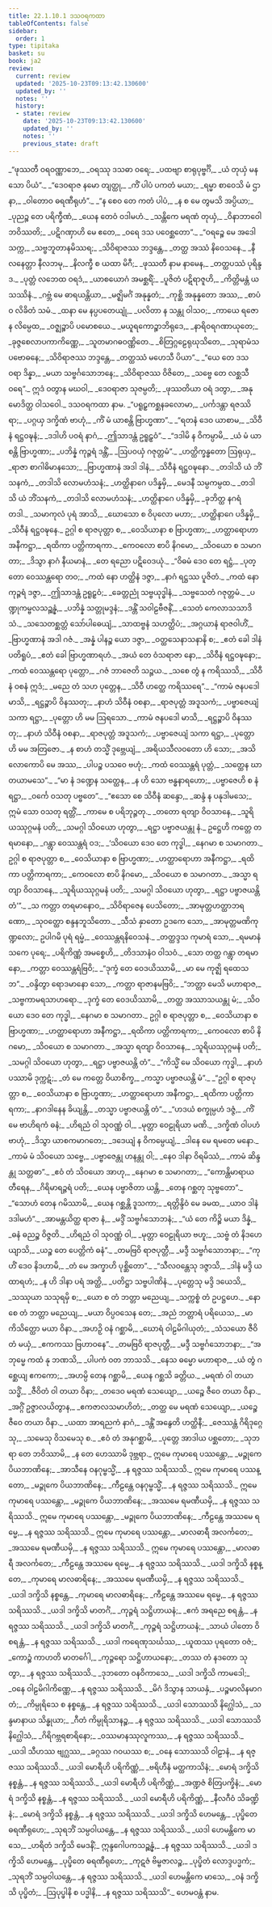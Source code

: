 ```yaml
---
title: 22.1.10.1 ဒသဝရကထာ
tableOfContents: false
sidebar:
  order: 1
type: tipitaka
basket: su
book: ja2
review:
  current: review
  updated: '2025-10-23T09:13:42.130600'
  updated_by: ''
  notes: ''
  history:
  - state: review
    date: '2025-10-23T09:13:42.130600'
    updated_by: ''
    notes: ''
    previous_state: draft
---
```



<ReviewStatus review={frontmatter.review} showDetails={true} />

<HypothesisAnnotation frontmatter={frontmatter} />

<DynamicBreadcrumb />

<Division number="1655" book="ja2" e="ch" v="23" p="312">

<Paragraph number="3001" type="verses" book="ja2">
_“ဖုဿတီ ဝရဝဏ္ဏာဘေ,_  
_ဝရဿု ဒသဓာ ဝရေ;_  
_ပထဗျာ စာရုပုဗ္ဗင်္ဂိ,_  
_ယံ တုယှံ မနသော ပိယံ”._  

</Paragraph>

</Division>
<Division number="1656" book="ja2" e="ch" v="23" p="312">

<Paragraph number="3002" type="verses" book="ja2">
_“ဒေဝရာဇ နမော တျတ္ထု,_  
_ကိံ ပါပံ ပကတံ မယာ;_  
_ရမ္မာ စာဝေသိ မံ ဌာနာ,_  
_ဝါတောဝ ဓရဏီရုဟံ”._  

</Paragraph>

</Division>
<Division number="1657" book="ja2" e="ch" v="23" p="312">

<Paragraph number="3003" type="verses" book="ja2">
_“န စေဝ တေ ကတံ ပါပံ,_  
_န စ မေ တွမသိ အပ္ပိယာ;_  
_ပုညဉ္စ တေ ပရိက္ခီဏံ,_  
_ယေန တေဝံ ဝဒါမဟံ._  

</Paragraph>

</Division>
<Division number="1658" book="ja2" e="ch" v="23" p="312">

<Paragraph number="3004" type="verses" book="ja2">
_သန္တိကေ မရဏံ တုယှံ,_  
_ဝိနာဘာဝေါ ဘဝိဿတိ;_  
_ပဋိဂဏှာဟိ မေ ဧတေ,_  
_ဝရေ ဒသ ပဝေစ္ဆတော”._  

</Paragraph>

</Division>
<Division number="1659" book="ja2" e="ch" v="23" p="312">

<Paragraph number="3005" type="verses" book="ja2">
_“ဝရဉ္စေ မေ အဒေါ သက္က,_  
_သဗ္ဗဘူတာနမိဿရ;_  
_သိဝိရာဇဿ ဘဒ္ဒန္တေ,_  
_တတ္ထ အဿံ နိဝေသနေ._  

</Paragraph>

</Division>
<Division number="1660" book="ja2" e="ch" v="23" p="312">

<Paragraph number="3006" type="verses" book="ja2">
_နီလနေတ္တာ နီလဘမု,_  
_နိလက္ခီ စ ယထာ မိဂီ;_  
_ဖုဿတီ နာမ နာမေန,_  
_တတ္ထပဿံ ပုရိန္ဒဒ._  

</Paragraph>

</Division>
<Division number="1661" book="ja2" e="ch" v="23" p="312">

<Paragraph number="3007" type="verses" book="ja2">
_ပုတ္တံ လဘေထ ဝရဒံ,_  
_ယာစယောဂံ အမစ္ဆရိံ;_  
_ပူဇိတံ ပဋိရာဇူဟိ,_  
_ကိတ္တိမန္တံ ယသဿိနံ._  

</Paragraph>

</Division>
<Division number="1662" book="ja2" e="ch" v="23" p="312">

<Paragraph number="3008" type="verses" book="ja2">
_ဂဗ္ဘံ မေ ဓာရယန္တိယာ,_  
_မဇ္ဈိမင်္ဂံ အနုန္နတံ;_  
_ကုစ္ဆိ အနုန္နတော အဿ,_  
_စာပံဝ လိခိတံ သမံ._  

</Paragraph>

</Division>
<Division number="1663" book="ja2" e="ch" v="23" p="312">

<Paragraph number="3009" type="verses" book="ja2">
_ထနာ မေ နပ္ပပတေယျုံ,_  
_ပလိတာ န သန္တု ဝါသဝ;_  
_ကာယေ ရဇော န လိမ္ပေထ,_  
_ဝဇ္ဈဉ္စာပိ ပမောစယေ._  

</Paragraph>

</Division>
<Division number="1664" book="ja2" e="ch" v="23" p="312">

<Paragraph number="3010" type="verses" book="ja2">
_မယူရကောဉ္စာဘိရုဒေ,_  
_နာရိဝရဂဏာယုတေ;_  
_ခုဇ္ဇစေလာပကာကိဏ္ဏေ,_  
_သူတမာဂဓဝဏ္ဏိတေ._  

</Paragraph>

</Division>
<Division number="1665" book="ja2" e="ch" v="23" p="312">

<Paragraph number="3011" type="verses" book="ja2">
_စိတြဂ္ဂဠေရုဃုသိတေ,_  
_သုရာမံသပဗောဓနေ;_  
_သိဝိရာဇဿ ဘဒ္ဒန္တေ,_  
_တတ္ထဿံ မဟေသီ ပိယာ”._  

</Paragraph>

</Division>
<Division number="1666" book="ja2" e="ch" v="23" p="312">

<Paragraph number="3012" type="verses" book="ja2">
_“ယေ တေ ဒသ ဝရာ ဒိန္နာ,_  
_မယာ သဗ္ဗင်္ဂသောဘနေ;_  
_သိဝိရာဇဿ ဝိဇိတေ,_  
_သဗ္ဗေ တေ လစ္ဆသီ ဝရေ”._  

</Paragraph>

</Division>
<Division number="1667" book="ja2" e="ch" v="23" p="313">

<Paragraph number="3013" type="verses" book="ja2">
ဣဒံ ဝတွာန မဃဝါ,_  
_ဒေဝရာဇာ သုဇမ္ပတိ;_  
_ဖုဿတိယာ ဝရံ ဒတွာ,_  
_အနုမောဒိတ္ထ ဝါသဝေါ._  


</Paragraph>
</Division>

<Paragraph number="3014" type="center" book="ja2">
ဒသဝရကထာ နာမ.


</Paragraph>

<Division number="1668" book="ja2" e="ch" v="23" p="313">

<Paragraph number="3015" type="verses" book="ja2">
_“ပရူဠှကစ္ဆနခလောမာ,_  
_ပင်္ကဒန္တာ ရဇဿိရာ;_  
_ပဂ္ဂယှ ဒက္ခိဏံ ဗာဟုံ,_  
_ကိံ မံ ယာစန္တိ ဗြာဟ္မဏာ”._  

</Paragraph>

</Division>
<Division number="1669" book="ja2" e="ch" v="23" p="313">

<Paragraph number="3016" type="verses" book="ja2">
_“ရတနံ ဒေဝ ယာစာမ,_  
_သိဝီနံ ရဋ္ဌဝဍ္ဎနံ;_  
_ဒဒါဟိ ပဝရံ နာဂံ,_  
_ဤသာဒန္တံ ဥရူဠှဝံ”._  

</Paragraph>

</Division>
<Division number="1670" book="ja2" e="ch" v="23" p="313">

<Paragraph number="3017" type="verses" book="ja2">
_“ဒဒါမိ န ဝိကမ္ပာမိ,_  
_ယံ မံ ယာစန္တိ ဗြာဟ္မဏာ;_  
_ပဘိန္နံ ကုဉ္ဇရံ ဒန္တိံ,_  
_ဩပဝယှံ ဂဇုတ္တမံ”._  

</Paragraph>

</Division>
<Division number="1671" book="ja2" e="ch" v="23" p="313">

<Paragraph number="3018" type="verses" book="ja2">
_ဟတ္ထိက္ခန္ဓတော ဩရုယှ,_  
_ရာဇာ စာဂါဓိမာနသော;_  
_ဗြာဟ္မဏာနံ အဒါ ဒါနံ,_  
_သိဝီနံ ရဋ္ဌဝဍ္ဎနော._  

</Paragraph>

</Division>
<Division number="1672" book="ja2" e="ch" v="23" p="313">

<Paragraph number="3019" type="verses" book="ja2">
_တဒါသိ ယံ ဘိံသနကံ,_  
_တဒါသိ လောမဟံသနံ;_  
_ဟတ္ထိနာဂေ ပဒိန္နမှိ,_  
_မေဒနီ သမ္ပကမ္ပထ._  

</Paragraph>

</Division>
<Division number="1673" book="ja2" e="ch" v="23" p="313">

<Paragraph number="3020" type="verses" book="ja2">
_တဒါသိ ယံ ဘိံသနကံ,_  
_တဒါသိ လောမဟံသနံ;_  
_ဟတ္ထိနာဂေ ပဒိန္နမှိ,_  
_ခုဘိတ္ထ နဂရံ တဒါ._  

</Paragraph>

</Division>
<Division number="1674" book="ja2" e="ch" v="23" p="313">

<Paragraph number="3021" type="verses" book="ja2">
_သမာကုလံ ပုရံ အာသိ,_  
_ဃောသော စ ဝိပုလော မဟာ;_  
_ဟတ္ထိနာဂေ ပဒိန္နမှိ,_  
_သိဝီနံ ရဋ္ဌဝဍ္ဎနေ._  

</Paragraph>

</Division>
<Division number="1675" book="ja2" e="ch" v="23" p="313">

<Paragraph number="3022" type="verses" book="ja2">
ဥဂ္ဂါ စ ရာဇပုတ္တာ စ,_  
_ဝေသိယာနာ စ ဗြာဟ္မဏာ;_  
_ဟတ္ထာရောဟာ အနီကဋ္ဌာ,_  
_ရထိကာ ပတ္တိကာရကာ._  

</Paragraph>

</Division>
<Division number="1676" book="ja2" e="ch" v="23" p="313">

<Paragraph number="3023" type="verses" book="ja2">
_ကေဝလော စာပိ နိဂမော,_  
_သိဝယော စ သမာဂတာ;_  
_ဒိသွာ နာဂံ နီယမာနံ,_  
_တေ ရညော ပဋိဝေဒယုံ._  

</Paragraph>

</Division>
<Division number="1677" book="ja2" e="ch" v="23" p="313">

<Paragraph number="3024" type="verses" book="ja2">
_“ဝိဓမံ ဒေဝ တေ ရဋ္ဌံ,_  
_ပုတ္တော ဝေဿန္တရော တဝ;_  
_ကထံ နော ဟတ္ထိနံ ဒဇ္ဇာ,_  
_နာဂံ ရဋ္ဌဿ ပူဇိတံ._  

</Paragraph>

</Division>
<Division number="1678" book="ja2" e="ch" v="23" p="313">

<Paragraph number="3025" type="verses" book="ja2">
_ကထံ နော ကုဉ္ဇရံ ဒဇ္ဇာ,_  
_ဤသာဒန္တံ ဥရူဠှဝံ;_  
_ခေတ္တညုံ သဗ္ဗယုဒ္ဓါနံ,_  
_သဗ္ဗသေတံ ဂဇုတ္တမံ._  

</Paragraph>

</Division>
<Division number="1679" book="ja2" e="ch" v="23" p="314">

<Paragraph number="3026" type="verses" book="ja2">
_ပဏ္ဍုကမ္ဗလသဉ္ဆန္နံ,_  
_ပဘိန္နံ သတ္တုမဒ္ဒနံ;_  
_ဒန္တိံ သဝါဠဗီဇနိံ,_  
_သေတံ ကေလာသသာဒိသံ._  

</Paragraph>

</Division>
<Division number="1680" book="ja2" e="ch" v="23" p="314">

<Paragraph number="3027" type="verses" book="ja2">
_သသေတစ္ဆတ္တံ သော်ပါဓေယျံ,_  
_သာထဗ္ဗနံ သဟတ္ထိပံ;_  
_အဂ္ဂယာနံ ရာဇဝါဟိံ,_  
_ဗြာဟ္မဏာနံ အဒါ ဂဇံ._  

</Paragraph>

</Division>
<Division number="1681" book="ja2" e="ch" v="23" p="314">

<Paragraph number="3028" type="verses" book="ja2">
_အန္နံ ပါနဉ္စ ယော ဒဇ္ဇာ,_  
_ဝတ္ထသေနာသနာနိ စ;_  
_ဧတံ ခေါ ဒါနံ ပတိရူပံ,_  
_ဧတံ ခေါ ဗြာဟ္မဏာရဟံ._  

</Paragraph>

</Division>
<Division number="1682" book="ja2" e="ch" v="23" p="314">

<Paragraph number="3029" type="verses" book="ja2">
_အယံ တေ ဝံသရာဇာ နော,_  
_သိဝီနံ ရဋ္ဌဝဍ္ဎနော;_  
_ကထံ ဝေဿန္တရော ပုတ္တော,_  
_ဂဇံ ဘာဇေတိ သဉ္ဇယ._  

</Paragraph>

</Division>
<Division number="1683" book="ja2" e="ch" v="23" p="314">

<Paragraph number="3030" type="verses" book="ja2">
_သစေ တွံ န ကရိဿသိ,_  
_သိဝီနံ ဝစနံ ဣဒံ;_  
_မညေ တံ သဟ ပုတ္တေန,_  
_သိဝီ ဟတ္ထေ ကရိဿရေ”._  

</Paragraph>

</Division>
<Division number="1684" book="ja2" e="ch" v="23" p="314">

<Paragraph number="3031" type="verses" book="ja2">
_“ကာမံ ဇနပဒေါ မာသိ,_  
_ရဋ္ဌဉ္စာပိ ဝိနဿတု;_  
_နာဟံ သိဝီနံ ဝစနာ,_  
_ရာဇပုတ္တံ အဒူသကံ;_  
_ပဗ္ဗာဇေယျံ သကာ ရဋ္ဌာ,_  
_ပုတ္တော ဟိ မမ ဩရသော._  

</Paragraph>

</Division>
<Division number="1685" book="ja2" e="ch" v="23" p="314">

<Paragraph number="3032" type="verses" book="ja2">
_ကာမံ ဇနပဒေါ မာသိ,_  
_ရဋ္ဌဉ္စာပိ ဝိနဿတု;_  
_နာဟံ သိဝီနံ ဝစနာ,_  
_ရာဇပုတ္တံ အဒူသကံ;_  
_ပဗ္ဗာဇေယျံ သကာ ရဋ္ဌာ,_  
_ပုတ္တော ဟိ မမ အတြဇော._  

</Paragraph>

</Division>
<Division number="1686" book="ja2" e="ch" v="23" p="314">

<Paragraph number="3033" type="verses" book="ja2">
_န စာဟံ တသ္မိံ ဒုဗ္ဘေယျံ,_  
_အရိယသီလဝတော ဟိ သော;_  
_အသိလောကောပိ မေ အဿ,_  
_ပါပဉ္စ ပသဝေ ဗဟုံ;_  
_ကထံ ဝေဿန္တရံ ပုတ္တံ,_  
_သတ္ထေန ဃာတယာမသေ”._  

</Paragraph>

</Division>
<Division number="1687" book="ja2" e="ch" v="23" p="314">

<Paragraph number="3034" type="verses" book="ja2">
_“မာ နံ ဒဏ္ဍေန သတ္ထေန,_  
_န ဟိ သော ဗန္ဓနာရဟော;_  
_ပဗ္ဗာဇေဟိ စ နံ ရဋ္ဌာ,_  
_ဝင်္ကေ ဝသတု ပဗ္ဗတေ”._  

</Paragraph>

</Division>
<Division number="1688" book="ja2" e="ch" v="23" p="314">

<Paragraph number="3035" type="verses" book="ja2">
_“ဧသော စေ သိဝီနံ ဆန္ဒော,_  
_ဆန္ဒံ န ပနုဒါမသေ;_  
ဣမံ သော ဝသတု ရတ္တိံ,_  
_ကာမေ စ ပရိဘုဉ္ဇတု._  

</Paragraph>

</Division>
<Division number="1689" book="ja2" e="ch" v="23" p="314">

<Paragraph number="3036" type="verses" book="ja2">
_တတော ရတျာ ဝိဝသာနေ,_  
_သူရိယဿုဂ္ဂမနံ ပတိ;_  
_သမဂ္ဂါ သိဝယော ဟုတွာ,_  
_ရဋ္ဌာ ပဗ္ဗာဇယန္တု နံ._  

</Paragraph>

</Division>
<Division number="1690" book="ja2" e="ch" v="23" p="315">

<Paragraph number="3037" type="verses" book="ja2">
ဥဋ္ဌေဟိ ကတ္တေ တရမာနော,_  
_ဂန္တွာ ဝေဿန္တရံ ဝဒ;_  
_‘သိဝယော ဒေဝ တေ ကုဒ္ဓါ,_  
_နေဂမာ စ သမာဂတာ._  

</Paragraph>

</Division>
<Division number="1691" book="ja2" e="ch" v="23" p="315">

<Paragraph number="3038" type="verses" book="ja2">
ဥဂ္ဂါ စ ရာဇပုတ္တာ စ,_  
_ဝေသိယာနာ စ ဗြာဟ္မဏာ;_  
_ဟတ္ထာရောဟာ အနီကဋ္ဌာ,_  
_ရထိကာ ပတ္တိကာရကာ;_  
_ကေဝလော စာပိ နိဂမော,_  
_သိဝယော စ သမာဂတာ._  

</Paragraph>

</Division>
<Division number="1692" book="ja2" e="ch" v="23" p="315">

<Paragraph number="3039" type="verses" book="ja2">
_အသ္မာ ရတျာ ဝိဝသာနေ,_  
_သူရိယဿုဂ္ဂမနံ ပတိ;_  
_သမဂ္ဂါ သိဝယော ဟုတွာ,_  
_ရဋ္ဌာ ပဗ္ဗာဇယန္တိ တံ’”._  

</Paragraph>

</Division>
<Division number="1693" book="ja2" e="ch" v="23" p="315">

<Paragraph number="3040" type="verses" book="ja2">
_သ ကတ္တာ တရမာနောဝ,_  
_သိဝိရာဇေန ပေသိတော;_  
_အာမုတ္တဟတ္ထာဘရဏော,_  
_သုဝတ္ထော စန္ဒနဘူသိတော._  

</Paragraph>

</Division>
<Division number="1694" book="ja2" e="ch" v="23" p="315">

<Paragraph number="3041" type="verses" book="ja2">
_သီသံ နှာတော ဥဒကေ သော,_  
_အာမုတ္တမဏိကုဏ္ဍလော;_  
ဥပါဂမိ ပုရံ ရမ္မံ,_  
_ဝေဿန္တရနိဝေသနံ._  

</Paragraph>

</Division>
<Division number="1695" book="ja2" e="ch" v="23" p="315">

<Paragraph number="3042" type="verses" book="ja2">
_တတ္ထဒ္ဒသ ကုမာရံ သော,_  
_ရမမာနံ သကေ ပုရေ;_  
_ပရိကိဏ္ဏံ အမစ္စေဟိ,_  
_တိဒသာနံဝ ဝါသဝံ._  

</Paragraph>

</Division>
<Division number="1696" book="ja2" e="ch" v="23" p="315">

<Paragraph number="3043" type="verses" book="ja2">
_သော တတ္ထ ဂန္တွာ တရမာနော,_  
_ကတ္တာ ဝေဿန္တရံဗြဝိ;_  
_“ဒုက္ခံ တေ ဝေဒယိဿာမိ,_  
_မာ မေ ကုဇ္ဈိ ရထေသဘ”._  

</Paragraph>

</Division>
<Division number="1697" book="ja2" e="ch" v="23" p="315">

<Paragraph number="3044" type="verses" book="ja2">
_ဝန္ဒိတွာ ရောဒမာနော သော,_  
_ကတ္တာ ရာဇာနမဗြဝိ;_  
_“ဘတ္တာ မေသိ မဟာရာဇ,_  
_သဗ္ဗကာမရသာဟရော._  

</Paragraph>

</Division>
<Division number="1698" book="ja2" e="ch" v="23" p="315">

<Paragraph number="3045" type="verses" book="ja2">
_ဒုက္ခံ တေ ဝေဒယိဿာမိ,_  
_တတ္ထ အဿာသယန္တု မံ;_  
_သိဝယော ဒေဝ တေ ကုဒ္ဓါ,_  
_နေဂမာ စ သမာဂတာ._  

</Paragraph>

</Division>
<Division number="1699" book="ja2" e="ch" v="23" p="315">

<Paragraph number="3046" type="verses" book="ja2">
ဥဂ္ဂါ စ ရာဇပုတ္တာ စ,_  
_ဝေသိယာနာ စ ဗြာဟ္မဏာ;_  
_ဟတ္ထာရောဟာ အနီကဋ္ဌာ,_  
_ရထိကာ ပတ္တိကာရကာ;_  
_ကေဝလော စာပိ နိဂမော,_  
_သိဝယော စ သမာဂတာ._  

</Paragraph>

</Division>
<Division number="1700" book="ja2" e="ch" v="23" p="315">

<Paragraph number="3047" type="verses" book="ja2">
_အသ္မာ ရတျာ ဝိဝသာနေ,_  
_သူရိယဿုဂ္ဂမနံ ပတိ;_  
_သမဂ္ဂါ သိဝယော ဟုတွာ,_  
_ရဋ္ဌာ ပဗ္ဗာဇယန္တိ တံ”._  

</Paragraph>

</Division>
<Division number="1701" book="ja2" e="ch" v="23" p="315">

<Paragraph number="3048" type="verses" book="ja2">
_“ကိသ္မိံ မေ သိဝယော ကုဒ္ဓါ,_  
_နာဟံ ပဿာမိ ဒုက္ကဋံ;_  
_တံ မေ ကတ္တေ ဝိယာစိက္ခ,_  
_ကသ္မာ ပဗ္ဗာဇယန္တိ မံ”._  

</Paragraph>

</Division>
<Division number="1702" book="ja2" e="ch" v="23" p="316">

<Paragraph number="3049" type="verses" book="ja2">
_“ဥဂ္ဂါ စ ရာဇပုတ္တာ စ,_  
_ဝေသိယာနာ စ ဗြာဟ္မဏာ;_  
_ဟတ္ထာရောဟာ အနီကဋ္ဌာ,_  
_ရထိကာ ပတ္တိကာရကာ;_  
_နာဂဒါနေန ခိယျန္တိ,_  
_တသ္မာ ပဗ္ဗာဇယန္တိ တံ”._  

</Paragraph>

</Division>
<Division number="1703" book="ja2" e="ch" v="23" p="316">

<Paragraph number="3050" type="verses" book="ja2">
_“ဟဒယံ စက္ခုမ္ပဟံ ဒဇ္ဇံ,_  
_ကိံ မေ ဗာဟိရကံ ဓနံ;_  
_ဟိရညံ ဝါ သုဝဏ္ဏံ ဝါ,_  
_မုတ္တာ ဝေဠုရိယာ မဏိ._  

</Paragraph>

</Division>
<Division number="1704" book="ja2" e="ch" v="23" p="316">

<Paragraph number="3051" type="verses" book="ja2">
_ဒက္ခိဏံ ဝါပဟံ ဗာဟုံ,_  
_ဒိသွာ ယာစကမာဂတေ;_  
_ဒဒေယျံ န ဝိကမ္ပေယျံ,_  
_ဒါနေ မေ ရမတေ မနော._  

</Paragraph>

</Division>
<Division number="1705" book="ja2" e="ch" v="23" p="316">

<Paragraph number="3052" type="verses" book="ja2">
_ကာမံ မံ သိဝယော သဗ္ဗေ,_  
_ပဗ္ဗာဇေန္တု ဟနန္တု ဝါ;_  
_နေဝ ဒါနာ ဝိရမိဿံ,_  
_ကာမံ ဆိန္ဒန္တု သတ္တဓာ”._  

</Paragraph>

</Division>
<Division number="1706" book="ja2" e="ch" v="23" p="316">

<Paragraph number="3053" type="verses" book="ja2">
_ဧဝံ တံ သိဝယော အာဟု,_  
_နေဂမာ စ သမာဂတာ;_  
_“ကောန္တိမာရာယ တီရေန,_  
_ဂိရိမာရဉ္ဇရံ ပတိ;_  
_ယေန ပဗ္ဗာဇိတာ ယန္တိ,_  
_တေန ဂစ္ဆတု သုဗ္ဗတော”._  

</Paragraph>

</Division>
<Division number="1707" book="ja2" e="ch" v="23" p="316">

<Paragraph number="3054" type="verses" book="ja2">
_“သောဟံ တေန ဂမိဿာမိ,_  
_ယေန ဂစ္ဆန္တိ ဒူသကာ;_  
_ရတ္တိန္ဒိဝံ မေ ခမထ,_  
_ယာဝ ဒါနံ ဒဒါမဟံ”._  

</Paragraph>

</Division>
<Division number="1708" book="ja2" e="ch" v="23" p="316">

<Paragraph number="3055" type="verses" book="ja2">
_အာမန္တယိတ္ထ ရာဇာ နံ,_  
_မဒ္ဒိံ သဗ္ဗင်္ဂသောဘနံ;_  
_“ယံ တေ ကိဉ္စိ မယာ ဒိန္နံ,_  
_ဓနံ ဓညဉ္စ ဝိဇ္ဇတိ._  

</Paragraph>

</Division>
<Division number="1709" book="ja2" e="ch" v="23" p="316">

<Paragraph number="3056" type="verses" book="ja2">
_ဟိရညံ ဝါ သုဝဏ္ဏံ ဝါ,_  
_မုတ္တာ ဝေဠုရိယာ ဗဟူ;_  
_သဗ္ဗံ တံ နိဒဟေယျာသိ,_  
_ယဉ္စ တေ ပေတ္တိကံ ဓနံ”._  

</Paragraph>

</Division>
<Division number="1710" book="ja2" e="ch" v="23" p="316">

<Paragraph number="3057" type="verses" book="ja2">
_တမဗြဝိ ရာဇပုတ္တီ,_  
_မဒ္ဒီ သဗ္ဗင်္ဂသောဘနာ;_  
_“ကုဟိံ ဒေဝ နိဒဟာမိ,_  
_တံ မေ အက္ခာဟိ ပုစ္ဆိတော”._  

</Paragraph>

</Division>
<Division number="1711" book="ja2" e="ch" v="23" p="316">

<Paragraph number="3058" type="verses" book="ja2">
_“သီလဝန္တေသု ဒဇ္ဇာသိ,_  
_ဒါနံ မဒ္ဒိ ယထာရဟံ;_  
_န ဟိ ဒါနာ ပရံ အတ္ထိ,_  
_ပတိဋ္ဌာ သဗ္ဗပါဏိနံ._  

</Paragraph>

</Division>
<Division number="1712" book="ja2" e="ch" v="23" p="316">

<Paragraph number="3059" type="verses" book="ja2">
_ပုတ္တေသု မဒ္ဒိ ဒယေသိ,_  
_သဿုယာ သသုရမှိ စ;_  
_ယော စ တံ ဘတ္တာ မညေယျ,_  
_သက္ကစ္စံ တံ ဥပဋ္ဌဟေ._  

</Paragraph>

</Division>
<Division number="1713" book="ja2" e="ch" v="23" p="316">

<Paragraph number="3060" type="verses" book="ja2">
_နော စေ တံ ဘတ္တာ မညေယျ,_  
_မယာ ဝိပ္ပဝသေန တေ;_  
_အညံ ဘတ္တာရံ ပရိယေသ,_  
_မာ ကိသိတ္ထော မယာ ဝိနာ._  

</Paragraph>

</Division>
<Division number="1714" book="ja2" e="ch" v="23" p="317">

<Paragraph number="3061" type="verses" book="ja2">
_အဟဉှိ ဝနံ ဂစ္ဆာမိ,_  
_ဃောရံ ဝါဠမိဂါယုတံ;_  
_သံသယော ဇီဝိတံ မယှံ,_  
_ဧကကဿ ဗြဟာဝနေ”._  

</Paragraph>

</Division>
<Division number="1715" book="ja2" e="ch" v="23" p="317">

<Paragraph number="3062" type="verses" book="ja2">
_တမဗြဝိ ရာဇပုတ္တီ,_  
_မဒ္ဒီ သဗ္ဗင်္ဂသောဘနာ;_  
_“အဘုမ္မေ ကထံ နု ဘဏသိ,_  
_ပါပကံ ဝတ ဘာသသိ._  

</Paragraph>

</Division>
<Division number="1716" book="ja2" e="ch" v="23" p="317">

<Paragraph number="3063" type="verses" book="ja2">
_နေသ ဓမ္မော မဟာရာဇ,_  
_ယံ တွံ ဂစ္ဆေယျ ဧကကော;_  
_အဟမ္ပိ တေန ဂစ္ဆာမိ,_  
_ယေန ဂစ္ဆသိ ခတ္တိယ._  

</Paragraph>

</Division>
<Division number="1717" book="ja2" e="ch" v="23" p="317">

<Paragraph number="3064" type="verses" book="ja2">
_မရဏံ ဝါ တယာ သဒ္ဓိံ,_  
_ဇီဝိတံ ဝါ တယာ ဝိနာ;_  
_တဒေဝ မရဏံ သေယျော,_  
_ယဉ္စေ ဇီဝေ တယာ ဝိနာ._  

</Paragraph>

</Division>
<Division number="1718" book="ja2" e="ch" v="23" p="317">

<Paragraph number="3065" type="verses" book="ja2">
_အဂ္ဂိံ ဥဇ္ဇာလယိတွာန,_  
_ဧကဇာလသမာဟိတံ;_  
_တတ္ထ မေ မရဏံ သေယျော,_  
_ယဉ္စေ ဇီဝေ တယာ ဝိနာ._  

</Paragraph>

</Division>
<Division number="1719" book="ja2" e="ch" v="23" p="317">

<Paragraph number="3066" type="verses" book="ja2">
_ယထာ အာရညကံ နာဂံ,_  
_ဒန္တိံ အနွေတိ ဟတ္ထိနီ;_  
_ဇေဿန္တံ ဂိရိဒုဂ္ဂေသု,_  
_သမေသု ဝိသမေသု စ._  

</Paragraph>

</Division>
<Division number="1720" book="ja2" e="ch" v="23" p="317">

<Paragraph number="3067" type="verses" book="ja2">
_ဧဝံ တံ အနုဂစ္ဆာမိ,_  
_ပုတ္တေ အာဒါယ ပစ္ဆတော;_  
_သုဘရာ တေ ဘဝိဿာမိ,_  
_န တေ ဟေဿာမိ ဒုဗ္ဘရာ._  

</Paragraph>

</Division>
<Division number="1721" book="ja2" e="ch" v="23" p="317">

<Paragraph number="3068" type="verses" book="ja2">
ဣမေ ကုမာရေ ပဿန္တော,_  
_မဉ္ဇုကေ ပိယဘာဏိနေ;_  
_အာသီနေ ဝနဂုမ္ဗသ္မိံ,_  
_န ရဇ္ဇဿ သရိဿသိ._  

</Paragraph>

</Division>
<Division number="1722" book="ja2" e="ch" v="23" p="317">

<Paragraph number="3069" type="verses" book="ja2">
ဣမေ ကုမာရေ ပဿန္တော,_  
_မဉ္ဇုကေ ပိယဘာဏိနေ;_  
_ကီဠန္တေ ဝနဂုမ္ဗသ္မိံ,_  
_န ရဇ္ဇဿ သရိဿသိ._  

</Paragraph>

</Division>
<Division number="1723" book="ja2" e="ch" v="23" p="317">

<Paragraph number="3070" type="verses" book="ja2">
ဣမေ ကုမာရေ ပဿန္တော,_  
_မဉ္ဇုကေ ပိယဘာဏိနေ;_  
_အဿမေ ရမဏီယမှိ,_  
_န ရဇ္ဇဿ သရိဿသိ._  

</Paragraph>

</Division>
<Division number="1724" book="ja2" e="ch" v="23" p="317">

<Paragraph number="3071" type="verses" book="ja2">
ဣမေ ကုမာရေ ပဿန္တော,_  
_မဉ္ဇုကေ ပိယဘာဏိနေ;_  
_ကီဠန္တေ အဿမေ ရမ္မေ,_  
_န ရဇ္ဇဿ သရိဿသိ._  

</Paragraph>

</Division>
<Division number="1725" book="ja2" e="ch" v="23" p="317">

<Paragraph number="3072" type="verses" book="ja2">
ဣမေ ကုမာရေ ပဿန္တော,_  
_မာလဓာရီ အလင်္ကတေ;_  
_အဿမေ ရမဏီယမှိ,_  
_န ရဇ္ဇဿ သရိဿသိ._  

</Paragraph>

</Division>
<Division number="1726" book="ja2" e="ch" v="23" p="317">

<Paragraph number="3073" type="verses" book="ja2">
ဣမေ ကုမာရေ ပဿန္တော,_  
_မာလဓာရီ အလင်္ကတေ;_  
_ကီဠန္တေ အဿမေ ရမ္မေ,_  
_န ရဇ္ဇဿ သရိဿသိ._  

</Paragraph>

</Division>
<Division number="1727" book="ja2" e="ch" v="23" p="318">

<Paragraph number="3074" type="verses" book="ja2">
_ယဒါ ဒက္ခိသိ နစ္စန္တေ,_  
_ကုမာရေ မာလဓာရိနေ;_  
_အဿမေ ရမဏီယမှိ,_  
_န ရဇ္ဇဿ သရိဿသိ._  

</Paragraph>

</Division>
<Division number="1728" book="ja2" e="ch" v="23" p="318">

<Paragraph number="3075" type="verses" book="ja2">
_ယဒါ ဒက္ခိသိ နစ္စန္တေ,_  
_ကုမာရေ မာလဓာရိနေ;_  
_ကီဠန္တေ အဿမေ ရမ္မေ,_  
_န ရဇ္ဇဿ သရိဿသိ._  

</Paragraph>

</Division>
<Division number="1729" book="ja2" e="ch" v="23" p="318">

<Paragraph number="3076" type="verses" book="ja2">
_ယဒါ ဒက္ခိသိ မာတင်္ဂံ,_  
_ကုဉ္ဇရံ သဋ္ဌိဟာယနံ;_  
_ဧကံ အရညေ စရန္တံ,_  
_န ရဇ္ဇဿ သရိဿသိ._  

</Paragraph>

</Division>
<Division number="1730" book="ja2" e="ch" v="23" p="318">

<Paragraph number="3077" type="verses" book="ja2">
_ယဒါ ဒက္ခိသိ မာတင်္ဂံ,_  
_ကုဉ္ဇရံ သဋ္ဌိဟာယနံ;_  
_သာယံ ပါတော ဝိစရန္တံ,_  
_န ရဇ္ဇဿ သရိဿသိ._  

</Paragraph>

</Division>
<Division number="1731" book="ja2" e="ch" v="23" p="318">

<Paragraph number="3078" type="verses" book="ja2">
_ယဒါ ကရေဏုသင်္ဃဿ,_  
_ယူထဿ ပုရတော ဝဇံ;_  
_ကောဉ္စံ ကာဟတိ မာတင်္ဂေါ,_  
_ကုဉ္ဇရော သဋ္ဌိဟာယနော;_  
_တဿ တံ နဒတော သုတွာ,_  
_န ရဇ္ဇဿ သရိဿသိ._  

</Paragraph>

</Division>
<Division number="1732" book="ja2" e="ch" v="23" p="318">

<Paragraph number="3079" type="verses" book="ja2">
_ဒုဘတော ဝနဝိကာသေ,_  
_ယဒါ ဒက္ခိသိ ကာမဒေါ;_  
_ဝနေ ဝါဠမိဂါကိဏ္ဏေ,_  
_န ရဇ္ဇဿ သရိဿသိ._  

</Paragraph>

</Division>
<Division number="1733" book="ja2" e="ch" v="23" p="318">

<Paragraph number="3080" type="verses" book="ja2">
_မိဂံ ဒိသွာန သာယနှံ,_  
_ပဉ္စမာလိနမာဂတံ;_  
_ကိမ္ပုရိသေ စ နစ္စန္တေ,_  
_န ရဇ္ဇဿ သရိဿသိ._  

</Paragraph>

</Division>
<Division number="1734" book="ja2" e="ch" v="23" p="318">

<Paragraph number="3081" type="verses" book="ja2">
_ယဒါ သောဿသိ နိဂ္ဃေါသံ,_  
_သန္ဒမာနာယ သိန္ဓုယာ;_  
_ဂီတံ ကိမ္ပုရိသာနဉ္စ,_  
_န ရဇ္ဇဿ သရိဿသိ._  

</Paragraph>

</Division>
<Division number="1735" book="ja2" e="ch" v="23" p="318">

<Paragraph number="3082" type="verses" book="ja2">
_ယဒါ သောဿသိ နိဂ္ဃေါသံ,_  
_ဂိရိဂဗ္ဘရစာရိနော;_  
_ဝဿမာနဿုလူကဿ,_  
_န ရဇ္ဇဿ သရိဿသိ._  

</Paragraph>

</Division>
<Division number="1736" book="ja2" e="ch" v="23" p="318">

<Paragraph number="3083" type="verses" book="ja2">
_ယဒါ သီဟဿ ဗျဂ္ဃဿ,_  
_ခဂ္ဂဿ ဂဝယဿ စ;_  
_ဝနေ သောဿသိ ဝါဠာနံ,_  
_န ရဇ္ဇဿ သရိဿသိ._  

</Paragraph>

</Division>
<Division number="1737" book="ja2" e="ch" v="23" p="318">

<Paragraph number="3084" type="verses" book="ja2">
_ယဒါ မောရီဟိ ပရိကိဏ္ဏံ,_  
_ဗရိဟီနံ မတ္ထကာသိနံ;_  
_မောရံ ဒက္ခိသိ နစ္စန္တံ,_  
_န ရဇ္ဇဿ သရိဿသိ._  

</Paragraph>

</Division>
<Division number="1738" book="ja2" e="ch" v="23" p="318">

<Paragraph number="3085" type="verses" book="ja2">
_ယဒါ မောရီဟိ ပရိကိဏ္ဏံ,_  
_အဏ္ဍဇံ စိတြပက္ခိနံ;_  
_မောရံ ဒက္ခိသိ နစ္စန္တံ,_  
_န ရဇ္ဇဿ သရိဿသိ._  

</Paragraph>

</Division>
<Division number="1739" book="ja2" e="ch" v="23" p="318">

<Paragraph number="3086" type="verses" book="ja2">
_ယဒါ မောရီဟိ ပရိကိဏ္ဏံ,_  
_နီလဂီဝံ သိခဏ္ဍိနံ;_  
_မောရံ ဒက္ခိသိ နစ္စန္တံ,_  
_န ရဇ္ဇဿ သရိဿသိ._  

</Paragraph>

</Division>
<Division number="1740" book="ja2" e="ch" v="23" p="319">

<Paragraph number="3087" type="verses" book="ja2">
_ယဒါ ဒက္ခိသိ ဟေမန္တေ,_  
_ပုပ္ဖိတေ ဓရဏီရုဟေ;_  
_သုရဘိံ သမ္ပဝါယန္တေ,_  
_န ရဇ္ဇဿ သရိဿသိ._  

</Paragraph>

</Division>
<Division number="1741" book="ja2" e="ch" v="23" p="319">

<Paragraph number="3088" type="verses" book="ja2">
_ယဒါ ဟေမန္တိကေ မာသေ,_  
_ဟရိတံ ဒက္ခိသိ မေဒနိံ;_  
ဣန္ဒဂေါပကသဉ္ဆန္နံ,_  
_န ရဇ္ဇဿ သရိဿသိ._  

</Paragraph>

</Division>
<Division number="1742" book="ja2" e="ch" v="23" p="319">

<Paragraph number="3089" type="verses" book="ja2">
_ယဒါ ဒက္ခိသိ ဟေမန္တေ,_  
_ပုပ္ဖိတေ ဓရဏီရုဟေ;_  
_ကုဋဇံ ဗိမ္ဗဇာလဉ္စ,_  
_ပုပ္ဖိတံ လောဒ္ဒပဒ္မကံ;_  
_သုရဘိံ သမ္ပဝါယန္တေ,_  
_န ရဇ္ဇဿ သရိဿသိ._  

</Paragraph>

</Division>
<Division number="1743" book="ja2" e="ch" v="23" p="319">

<Paragraph number="3090" type="verses" book="ja2">
_ယဒါ ဟေမန္တိကေ မာသေ,_  
_ဝနံ ဒက္ခိသိ ပုပ္ဖိတံ;_  
_ဩပုပ္ဖါနိ စ ပဒ္မါနိ,_  
_န ရဇ္ဇဿ သရိဿသိ”._  


</Paragraph>
</Division>

<Paragraph number="3091" type="center" book="ja2">
ဟေမဝန္တံ နာမ.
</Paragraph>